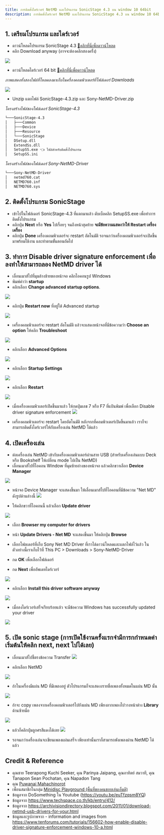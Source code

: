 ```yaml
---
title: การติดตั้งไดร์เวอร์ NetMD และโปรแกรม SonicStage 4.3 บน window 10 64bit
description: การติดตั้งไดร์เวอร์ NetMD และโปรแกรม SonicStage 4.3 บน window 10 64bit step by step
---
```


## 1. เตรียมโปรแกรม และไดร์เวอร์

- ดาวน์โหลดโปรแกรม SonicStage 4.3 [💾คลิกที่นี่เพื่อดาวน์โหลด](files/SonicStage-4.3.zip)
- คลิก Download anyway (อาจจะต้องคลิกสองครั้ง)

![](images/download-file-anyway.png)

- ดาวน์โหลดไดร์เวอร์ 64 bit [💾คลิกที่นี่เพื่อดาวน์โหลด](files/Sony-NetMD-Driver.zip)

*ภาพแสดงทั้งสองไฟล์ที่โหลดลงมาเก็บในครื่องคอมพิวเตอร์ที่โฟล์เดอร์ Downloads*

![](images/downloaded-files.png)

- Unzip แตกไฟล์ SonicStage-4.3.zip และ Sony-NetMD-Driver.zip

*โครงสร้างไฟล์ชองโฟล์เดอร์ SonicStage-4.3*
```sh
└───SonicStage-4.3
│   ├───Common
│   ├───Device
│   ├───Resource
│   └───SonicStage
│   DSetup.dll
│   ExtendSs.dll
│   SetupSS.exe 👈 ไฟล์สำหรับติดตั้งโปรแกรม
│   SetupSS.ini
```

*โครงสร้างไฟล์ของโฟล์เดอร์ Sony-NetMD-Driver*
```sh
└───Sony-NetMD-Driver
│   netmd760.cat
│   NETMD760.inf
│   NETMD760.sys
```

## 2. ติดตั้งโปรแกรม SonicStage
- เข้าไปในโฟล์เดอร์ SonicStage-4.3 ที่แตกมาแล้ว ดับเบิ้ลคลิก SetupSS.exe เพื่อทำการติดตั้งโปรแกรม
- คลิกปุ่ม **Next** หรือ **Yes** ไปเรื่อยๆ จนถึงหน้าสุดท้าย **จะมีข้อความแสดงว่าให้ Restart เครื่องเครื่อง**
- คลิกปุ่ม **Done** เครื่องคอมพิวเตอร์จะ restart อัตโนมัติ รอจนกว่าเครื่องคอมพิวเตอร์จะเปิดขึ้นมาพร้อมใช้งาน และทำตามขั้นตอนถัดไป

<!-- ![](images/done-installing-sonic-stage.png) -->

## 3. ทำการ Disable driver signature enforcement เพื่อลงทำให้สามารถลอง NetMD driver ได้
- เลื่อนเมาส์ไปที่มุมล้างซ้ายของหน้าจอ คลิกไอคอนรูป Windows
- พิมพ์คำว่า **startup**
- คลิกเลือก **Change advanced startup options**.

![](images/change-advanced-startup-options.png)

- คลิกปุ่ม **Restart now** ที่อยู่ใต้ Advanced startup

![](images/advanced-startup-restart-now.png)

- เครื่องคอมพิวเตอร์จะ restart อัตโนมัติ แล้วจะแสดงหน้าจอที่มีข้อความว่า **Choose an option** ให้คลิก **Troubleshoot**

![](images/disable-driver-signature-enforcement-at-boot-1.png)

- คลิกเลือก **Advanced Options**

![](images/disable-driver-signature-enforcement-at-boot-2.png)

- คลิกเลือก **Startup Settings**

![](images/disable-driver-signature-enforcement-at-boot-3.png)

- คลิกเลือก **Restart**

![](images/disable-driver-signature-enforcement-at-boot-4.png)

- เมื่อเครื่องคอมพิวเตอร์เปิดขึ้นมาแล้ว ให้กดปุ่มเลข 7 หรือ F7 ที่แป้นพิมพ์ เพื่อเลือก Disable driver signature enforcement
![](images/disable-driver-signature-enforcement-at-boot-5.png)

- เครื่องคอมพิวเตอร์จะ restart โดยอัตโนมัติ หลังจากที่คอมพิวเตอร์เปิดขึ้นมาแล้ว เราก็จะสามารถติดตั้งไดร์เวอร์ให้กับเครื่องเล่น NetMD ได้แล้ว

## 4. เปิดเครื่องเล่น
- ต่อเครื่องเล่น NetMD เข้ากับเครื่องคอมพิวเตอร์ผ่านสาย USB (สำหรับเครื่องเล่นแบบ Deck หรือ Bookshelf ให้เปลี่ยน mode ไปเป็น NetMD)
- เลื่อนเมาส์ไปที่ไอคอน Window ที่มุมซ้ายล่างของหน้าจอ แล้วคลิกขวาเลือก **Device Manager**

![](images/select-device-manager.png)

- หน้าจอ Device Manager จะแสดงขึ้นมา ให้เลื่อนเมาส์ไปที่ไอคอนที่มีข้อความ "Net MD" ดังรูปด้านล่างนี้
![](images/net-md-in-device-manager.png)

- ให้คลิกขวาที่ไอคอนนี้ แล้วเลือก **Update driver**

![](images/select-update-driver.png)

- เลือก **Browser my computer for drivers**

- หน้า **Update Drivers - Net MD** จะแสดงขึ้นมา ให้คลิกปุ่ม **Browse**
- เลือกโฟลเดอร์ที่เก็บ Sony Net MD Driver ที่เราได้ดาวน์โหลดและแตกไฟล์ไว้แล้ว ในตัวอย่างนี้เราเก็บไว้ที่ This PC > Downloads > Sony-NetMD-Driver
- กด **OK** เพื่อเลือกโฟล์เดอร์
- กด **Next** เพื่ออัพเดทไดร์เวอร์

![](images/update-driver-steps.png)

- คลิกเลือก **Install this driver software anyway**

![](images/install-this-software-driver-anyway.png)

- เมื่อลงไดร์เวอร์เสร็จเรียบร้อยแล้ว จะมีข้อความ Windows has successfully updated your driver

![](images/update-driver-successfully.png)

## 5. เปิด sonic stage (การเปิดใช้งานครั้งแรกจำมีการกกำหนดค่าเริ่มต้นให้คลิก next, next ไปได้เลย)

- เลื่อนเมาส์ไปชี้ตรงข้อความ Transfer
![](images/hover-transfer.png)

- คลิกเลือก NetMD

![](images/select-net-md.png)

- ถ้าในเครื่องมีแผ่น MD ที่มีเพลงอยู่ ตัวโปรแกรมก็จะแสดงงรายชื่อเพลงทั้งหมดในแผ่น MD นั้น

![](images/net-md-connected.png)

- ถ้าจะ copy เพลงจากเครื่องคอมพิวเตอร์ไปยังแผ่น MD เพียงลากเพลงไปวางหน้าต่าง **Library** ด้านซ้ายมือ

![](images/transfer-music.png)

- แล้วก็คลิกปุ่มลูกศรสีแดงได้เลย
![](images/transfer-music-button.png)

- รอจนกว่าเครื่องเล่นจะเขียนเพลงแผ่นเสร็จ เพียงเท่านั้นเราก็สามารถพังเพลงผ่าน NetMD ได้แล้ว

## Credit & Reference
- คุณชาย Teerapong Kuchi Seeker, คุณ Parinya Jaipang, คุณอาทิตย์ สมวาที, คุณ Tanapon Sean Pochatan, คุณ Napadon Tang
- คุณ [Puwanai Mahachinorot](https://www.facebook.com/pinghitz)
- เพื่อนสมาชิกในกลุ่ม [Minidisc Playground (พื้นที่ของคนชอบเล่นเอ็มดี)](https://www.facebook.com/groups/mdplayground/)
- ข้อมูลจาก DoSomething ใน Youtube (https://youtu.be/euTfzqsm8YQ)
- ข้อมูลจาก https://www.techspace.co.th/kb/entry/412/
- ข้อมูลจาก https://archivisiondirectory.blogspot.com/2011/01/download-netmd-usb-drivers-for-your.html
- ข้อมูลและรูปภาพจาก - information and images from
  https://www.tenforums.com/tutorials/156602-how-enable-disable-driver-signature-enforcement-windows-10-a.html



